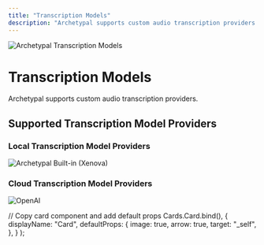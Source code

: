 ```yaml
---
title: "Transcription Models"
description: "Archetypal supports custom audio transcription providers."
---
```



<Image
  src="/images/anythingllm-setup/transcription-model-configuration/header-image.png"
  height={1080}
  width={1920}
  quality={100}
  alt="Archetypal Transcription Models"
/>

# Transcription Models

Archetypal supports custom audio transcription providers.

## Supported Transcription Model Providers

### Local Transcription Model Providers

<Cards>
  <Card title="Built-in (Xenova)" href="local/built-in">
    <Image
      src="/images/anythingllm-setup/transcription-model-configuration/local/built-in/header-image.png"
      height={1080}
      width={1920}
      quality={100}
      alt="Archetypal Built-in (Xenova)"
    />
  </Card>
</Cards>

### Cloud Transcription Model Providers

<Cards>
  <Card title="OpenAI" href="cloud/openai">
    <Image
      src="/images/anythingllm-setup/transcription-model-configuration/cloud/openai/header-image.png"
      height={1080}
      width={1920}
      quality={100}
      alt="OpenAI"
    />
  </Card>
</Cards>

  // Copy card component and add default props
  Cards.Card.bind(),
  {
    displayName: "Card",
    defaultProps: {
      image: true,
      arrow: true,
      target: "_self",
    },
  }
);

<style global jsx>{`
  img {
    aspect-ratio: 16/9;
    object-fit: cover;
  }
`}</style>
